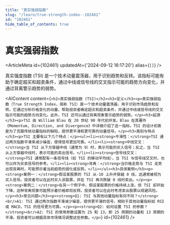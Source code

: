 ```yaml
---
title: "真实强弱指数"
slug: "/learn/true-strength-index--102461"
id: "102461"
hide_table_of_contents: true
---
```



# 真实强弱指数

<ArticleMeta id={102461} updatedAt={'2024-09-12 16:17:20'} alias={`[]`} />
<div className='border-solid border-b border-t-0 my-4 border-[var(--ifm-color-gray-300)]' />

真实强度指数 (TSI) 是一个技术动量震荡器，用于识别趋势和反转。该指标可能有助于确定超买和超卖条件，通过中线或信号线的交叉指示可能的趋势方向变化，并通过背离警示趋势的弱势。

<AIContent content={`<h2>真实强弱指数 (TSI)</h2><h3>定义</h3><p>真实强弱指数（True Strength Index，简称 TSI）是一个技术动量震荡器，用于识别市场趋势和反转。它通过分析价格变化的动量，帮助投资者确定超买和超卖条件，并通过中线或信号线的交叉指示可能的趋势方向变化。此外，TSI 还可以通过背离现象警示趋势的弱势。</p><h3>起源</h3><p>TSI 由 William Blau 在 20 世纪 90 年代初开发。Blau 在其著作《Momentum, Direction, and Divergence》中详细介绍了这一指标。TSI 的设计初衷是为了克服传统动量指标的缺陷，提供更平滑和更可靠的动量信号。</p><h3>类别与特点</h3><p>TSI 主要有以下几个特点：</p><ul><li><strong>平滑性：</strong>TSI 通过两次指数平滑来减少噪音，使得信号更加可靠。</li><li><strong>中线交叉：</strong>当 TSI 从下方穿越中线（通常为 0）时，表示可能的买入信号；反之，当 TSI 从上方穿越中线时，表示可能的卖出信号。</li><li><strong>信号线交叉：</strong>TSI 通常配有一条信号线（如 TSI 的移动平均线），当 TSI 与信号线交叉时，也可以作为买卖信号的参考。</li><li><strong>背离：</strong>当价格走势与 TSI 走势出现背离时，可能预示着当前趋势的弱化或反转。</li></ul><h3>具体案例</h3><p><strong>案例一：</strong>假设某股票的 TSI 从-10 上升并穿越 0 线，这通常被视为买入信号。投资者可以在此时买入该股票，并在 TSI 再次跌破 0 线时卖出。</p><p><strong>案例二：</strong>在另一个例子中，假设某股票的价格持续上涨，但 TSI 却开始下降，这种背离现象可能预示着价格即将反转。投资者可以在此时考虑卖出股票以规避风险。</p><h3>常见问题</h3><p><strong>Q1: TSI 与其他动量指标有何不同？</strong><br/>A1: TSI 通过两次指数平滑减少噪音，提供更平滑的信号，相较于其他动量指标如 RSI 或 MACD，TSI 的信号更为可靠。</p><p><strong>Q2: 如何设置 TSI 的参数？</strong><br/>A2: TSI 的常用参数设置为 25 和 13，即 25 周期的动量和 13 周期的平滑。投资者可以根据具体市场情况调整这些参数。</p>`} id={102461} />
